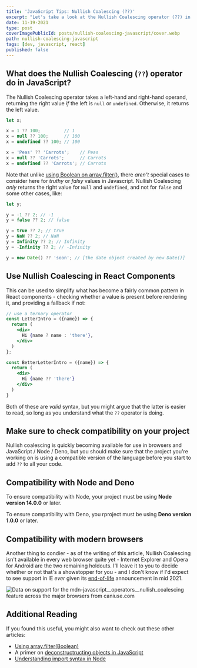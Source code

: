 ```yaml
---
title: 'JavaScript Tips: Nullish Coalescing (??)'
excerpt: "Let's take a look at the Nullish Coalescing operator (??) in JavaScript, which returns the right operand if the left is null or undefined."
date: 11-19-2021
type: post
coverImagePublicId: posts/nullish-coalescing-javascript/cover.webp
path: nullish-coalescing-javascript
tags: [dev, javascript, react]
published: false
---
```


## What does the Nullish Coalescing (`??`) operator do in JavaScript?

The Nullish Coalescing operator takes a left-hand and right-hand operand, returning the right value _if_ the left is `null` or `undefined`. Otherwise, it returns the left value.

<!-- prettier-ignore-start -->
```js
let x;

x = 1 ?? 100;         // 1
x = null ?? 100;      // 100
x = undefined ?? 100; // 100

x = 'Peas' ?? 'Carrots';    // Peas
x = null ?? 'Carrots';      // Carrots
x = undefined ?? 'Carrots'; // Carrots
```
<!-- prettier-ignore-end -->

Note that unlike [using Boolean on array.filter()](/posts/javascript-filter-boolean), there _aren't_ special cases to consider here for _truthy_ or _falsy_ values in Javascript. Nullish Coalescing _only_ returns the right value for `Null` and `undefined`, and not for `false` and some other cases, like:

```js
let y;

y = -1 ?? 2; // -1
y = false ?? 2; // false

y = true ?? 2; // true
y = NaN ?? 2; // NaN
y = Infinity ?? 2; // Infinity
y = -Infinity ?? 2; // -Infinity

y = new Date() ?? 'soon'; // [the date object created by new Date()]
```

## Use Nullish Coalescing in React Components

This can be used to simplify what has become a fairly common pattern in React components - checking whether a value is present before rendering it, and providing a fallback if not:

<!-- prettier-ignore-start -->
```jsx
// use a ternary operator
const LetterIntro = ({name}) => {
  return (
    <div>
      Hi {name ? name : 'there'},
    </div>
  )
};

const BetterLetterIntro = ({name}) => {
  return (
    <div>
      Hi {name ?? 'there'}
    </div>
  )
}
```
<!-- prettier-ignore-end -->

Both of these are _valid_ syntax, but you might argue that the latter is easier to read, so long as you understand what the `??` operator is doing.

## Make sure to check compatibility on your project

Nullish coalescing is quickly becoming available for use in browsers and JavaScript / Node / Deno, but you should make sure that the project you're working on is using a compatible version of the language before you start to add `??` to all your code.

## Compatibility with Node and Deno

To ensure compatibility with Node, your project must be using **Node version 14.0.0** or later.

To ensure compatibility with Deno, you rproject must be using **Deno version 1.0.0** or later.

## Compatibility with modern browsers

Another thing to condier - as of the writing of this article, Nullish Coalescing isn't available in every web browser quite yet - Internet Explorer and Opera for Android are the two remaining holdouts. I'll leave it to you to decide whether or not that's a showstopper for you - and I don't know if I'd expect to see support in IE _ever_ given its [end-of-life](https://docs.microsoft.com/en-us/lifecycle/announcements/internet-explorer-11-end-of-support) announcement in mid 2021.

<picture>
  <source
    type="image/webp"
    srcset="https://caniuse.bitsofco.de/static/v1/mdn-javascript__operators__nullish_coalescing-1636908973156.webp"
  />
  <source
    type="image/png"
    srcset="https://caniuse.bitsofco.de/static/v1/mdn-javascript__operators__nullish_coalescing-1636908973156.png"
  />
  <img
    src="https://caniuse.bitsofco.de/static/v1/mdn-javascript__operators__nullish_coalescing-1636908973156.jpg"
    alt="Data on support for the mdn-javascript__operators__nullish_coalescing feature across the major browsers from caniuse.com"
  />
</picture>

## Additional Reading

If you found this useful, you might also want to check out these other articles:

- [Using array.filter(Boolean)](/posts/javascript-filter-boolean)
- A primer on [deconstructructing objects in JavaScript](/posts/deconfusing-javascript-destructuring-syntax)
- [Understanding import syntax in Node](/posts/picking-apart-javascript-import)
